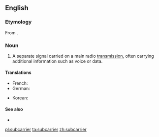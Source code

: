 ==English==

===Etymology===
From {{prefix|sub|carrier}}.

===Noun===
{{en-noun}}

# {{context|telecommunications|lang=en}} A separate signal carried on a main radio [[transmission]], often carrying additional information such as voice or data.

====Translations====
{{trans-top|separate radio signal}}
* French: {{t|fr|sous-porteuse}}
* German: {{t|de|Hilfsträger|m}}
{{trans-mid}}
* Korean: {{t|ko|부분송파|tr=bubunsongpa|sc=Hang}}
{{trans-bottom}}

====See also====
* {{pedialite}}

[[pl:subcarrier]]
[[ta:subcarrier]]
[[zh:subcarrier]]